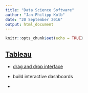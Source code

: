 ```yaml
---
title: "Data Science Software"
author: "Jan-Philipp Kolb"
date: "20 September 2016"
output: html_document
---
```


```r
knitr::opts_chunk$set(echo = TRUE)
```

## [Tableau](http://de.slideshare.net/kt166212/tableau-presentation)

- [drag and drop interface](https://www.r-bloggers.com/6-benefits-of-learning-tableau-a-bi-tool-for-interactive-visualization/)

- build interactive dashboards

-